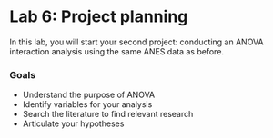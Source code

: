 # Lab 6: Project planning {.unnumbered}

In this lab, you will start your second project: conducting an ANOVA interaction analysis using the same ANES data as before.


### Goals

- Understand the purpose of ANOVA
- Identify variables for your analysis
- Search the literature to find relevant research
- Articulate your hypotheses


<!-- ## Project overview -->

<!-- Dependent variable: -->

<!-- - Authoritarianism -->

<!-- Potential independent variables -->

<!-- - Racial identity -->
<!-- - Gender identity -->
<!-- - Partisanship (stated; vote) -->
<!-- - Income -->
<!-- - Age -->
<!-- - Media -->
<!-- - Personal (in)security -->

<!-- - Life experiences (Next, we have a few questions about your personal -->
<!-- experiences.) -->
<!--   - Do you personally know someone who moved to the U.S. from another country, or not? (V202561) -->
<!--   - Do you currently owe money on student loans, or not? (V202562) -->
<!--   - Have you ever received food stamps or another form of public assistance, or not? (V202563) -->
<!--   - Do you have a pension or a retirement account, such as an IRA, 401k, or similar, or not? (V202564) -->
<!--   - Do you regularly choose products because they are made in America, or not? (V202565) -->
<!--   - Have you displayed an American flag on your house or in your yard in the past year, or not? (V202566) -->
<!--   - Have you gone hunting or fishing in the past year, or not? (V202567) -->
<!--   - Have you used public transportation in the past year, or not? (V202568) -->
<!--   - Have you ever been bitten by a shark, or not? (V202569) -->

